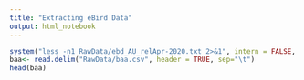 ```yaml
---
title: "Extracting eBird Data"
output: html_notebook
---
```




```r
system("less -n1 RawData/ebd_AU_relApr-2020.txt 2>&1", intern = FALSE, show.output.on.console = TRUE)
baa<- read.delim("RawData/baa.csv", header = TRUE, sep="\t")
head(baa)

```

